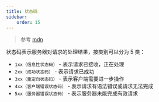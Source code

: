 ```yaml
---
title: 状态码
sidebar:
    order: 15
---
```


> 参考 [mdn](https://developer.mozilla.org/zh-CN/docs/Web/HTTP/Status)

状态码表示服务器对请求的处理结果，按类别可以分为 5 类：

- `1xx（信息性状态码）` - 表示请求已接收，正在处理
- `2xx（成功状态码）` - 表示请求已成功
- `3xx（重定向状态码）` - 表示客户端需要进一步操作
- `4xx（客户端错误状态码）` - 表示请求有语法错误或请求无法完成
- `5xx（服务器错误状态码）` - 表示服务器未能完成有效请求
